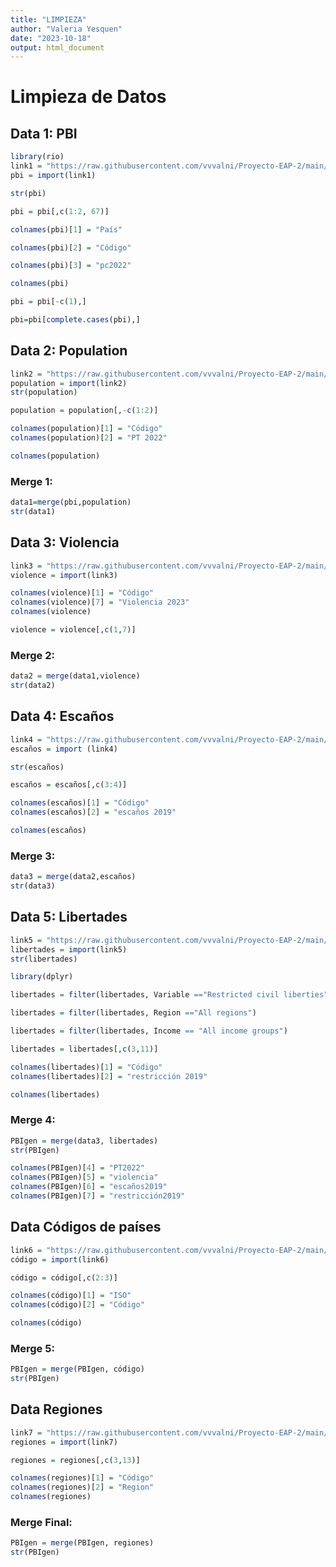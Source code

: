 ```yaml
---
title: "LIMPIEZA"
author: "Valeria Yesquen"
date: "2023-10-18"
output: html_document
---
```


# Limpieza de Datos

## Data 1: PBI

```r
library(rio)
link1 = "https://raw.githubusercontent.com/vvvalni/Proyecto-EAP-2/main/Bases%20de%20Datos/PBI.csv"
pbi = import(link1)
```

```r
str(pbi)
```

```r
pbi = pbi[,c(1:2, 67)]
```

```r
colnames(pbi)[1] = "País"

colnames(pbi)[2] = "Código"

colnames(pbi)[3] = "pc2022"

colnames(pbi)
```

```r
pbi = pbi[-c(1),]
```

```r
pbi=pbi[complete.cases(pbi),]
```

## Data 2: Population

```r
link2 = "https://raw.githubusercontent.com/vvvalni/Proyecto-EAP-2/main/Bases%20de%20Datos/Population%20(number).csv"
population = import(link2)
str(population)
```

```r
population = population[,-c(1:2)]
```

```r
colnames(population)[1] = "Código"
colnames(population)[2] = "PT 2022"

colnames(population)
```

### Merge 1:

```r
data1=merge(pbi,population)
str(data1)
```

## Data 3: Violencia

```r
link3 = "https://raw.githubusercontent.com/vvvalni/Proyecto-EAP-2/main/Bases%20de%20Datos/Violencia%20contra%20la%20mujer.csv"
violence = import(link3)
```

```r
colnames(violence)[1] = "Código"
colnames(violence)[7] = "Violencia 2023"
colnames(violence) 
```

```r
violence = violence[,c(1,7)]
```

### Merge 2:

```r
data2 = merge(data1,violence)
str(data2)
```

## Data 4: Escaños

```r
link4 = "https://raw.githubusercontent.com/vvvalni/Proyecto-EAP-2/main/Bases%20de%20Datos/Proportion%20of%20seats%20held%20by%20women%20in%20national%20parliaments%20(%25).csv"
escaños = import (link4)
```

```r
str(escaños)
```

```r
escaños = escaños[,c(3:4)]
```

```r
colnames(escaños)[1] = "Código"
colnames(escaños)[2] = "escaños 2019"

colnames(escaños)
```

### Merge 3:

```r
data3 = merge(data2,escaños)
str(data3)
```

## Data 5: Libertades

```r
link5 = "https://raw.githubusercontent.com/vvvalni/Proyecto-EAP-2/main/Bases%20de%20Datos/Libertades%20civiles%20de%20mujeres.csv"
libertades = import(link5)
str(libertades)
```

```r
library(dplyr)
```

```r
libertades = filter(libertades, Variable =="Restricted civil liberties")
```

```r
libertades = filter(libertades, Region =="All regions")
```

```r
libertades = filter(libertades, Income == "All income groups")
```

```r
libertades = libertades[,c(3,11)]
```

```r
colnames(libertades)[1] = "Código"
colnames(libertades)[2] = "restricción 2019"

colnames(libertades)
```

### Merge 4:

```r
PBIgen = merge(data3, libertades)
str(PBIgen)
```

```r
colnames(PBIgen)[4] = "PT2022"
colnames(PBIgen)[5] = "violencia"
colnames(PBIgen)[6] = "escaños2019"
colnames(PBIgen)[7] = "restricción2019"
```

## Data Códigos de países

```r
link6 = "https://raw.githubusercontent.com/vvvalni/Proyecto-EAP-2/main/Bases%20de%20Datos/ISO.csv"
código = import(link6)
```

```r
código = código[,c(2:3)]
```

```r
colnames(código)[1] = "ISO"
colnames(código)[2] = "Código"

colnames(código)
```

### Merge 5:

```r
PBIgen = merge(PBIgen, código)
str(PBIgen)
```

## Data Regiones

```r
link7 = "https://raw.githubusercontent.com/vvvalni/Proyecto-EAP-2/main/Bases%20de%20Datos/Regiones.csv"
regiones = import(link7)
```

```r
regiones = regiones[,c(3,13)]
```

```r
colnames(regiones)[1] = "Código"
colnames(regiones)[2] = "Region"
colnames(regiones) 
```

### Merge Final:

```r
PBIgen = merge(PBIgen, regiones)
str(PBIgen)
```

